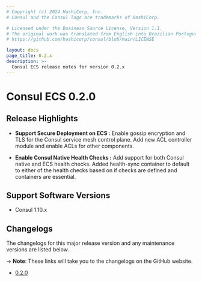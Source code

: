 ```yaml
---
# Copyright (c) 2024 HashiCorp, Inc.
# Consul and the Consul logo are trademarks of HashiCorp.

# Licensed under the Business Source License, Version 1.1.
# The original work was translated from English into Brazilian Portuguese.
# https://github.com/hashicorp/consul/blob/main/LICENSE

layout: docs
page_title: 0.2.x
description: >-
  Consul ECS release notes for version 0.2.x
---
```


# Consul ECS 0.2.0

## Release Highlights

- **Support Secure Deployment on ECS :** Enable gossip encryption and TLS for the Consul service mesh control plane. Add new ACL controller module and enable ACLs for other components.

- **Enable Consul Native Health Checks :** Add support for both Consul native and ECS health checks. Added health-sync container to default to either of the health checks based on if checks are defined and containers are essential.

## Support Software Versions

- Consul 1.10.x

## Changelogs

The changelogs for this major release version and any maintenance versions are listed below.

-> **Note**: These links will take you to the changelogs on the GitHub website.

- [0.2.0](https://github.com/hashicorp/consul-ecs/releases/tag/v0.2.0)
